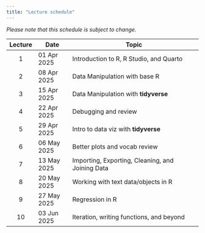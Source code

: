 ```yaml
---
title: "Lecture schedule"
---
```


*Please note that this schedule is subject to change.*

| Lecture | Date        | Topic                                            |
|:-------:|-------------|--------------------------------------------------|
|    1    | 01 Apr 2025 | Introduction to R, R Studio, and Quarto          |
|    2    | 08 Apr 2025 | Data Manipulation with base R                    |
|    3    | 15 Apr 2025 | Data Manipulation with **tidyverse**             |
|    4    | 22 Apr 2025 | Debugging and review                             |
|    5    | 29 Apr 2025 | Intro to data viz with **tidyverse**             |
|    6    | 06 May 2025 | Better plots and vocab review                    |
|    7    | 13 May 2025 | Importing, Exporting, Cleaning, and Joining Data |
|    8    | 20 May 2025 | Working with text data/objects in R              |
|    9    | 27 May 2025 | Regression in R                                  |
|   10    | 03 Jun 2025 | Iteration, writing functions, and beyond         |
